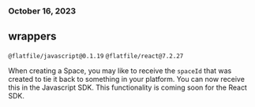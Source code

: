### October 16, 2023

## wrappers

`@flatfile/javascript@0.1.19`
`@flatfile/react@7.2.27`

When creating a Space, you may like to receive the `spaceId` that was created to tie it back to something in your platform. You can now receive this in the Javascript SDK. This functionality is coming soon for the React SDK.
